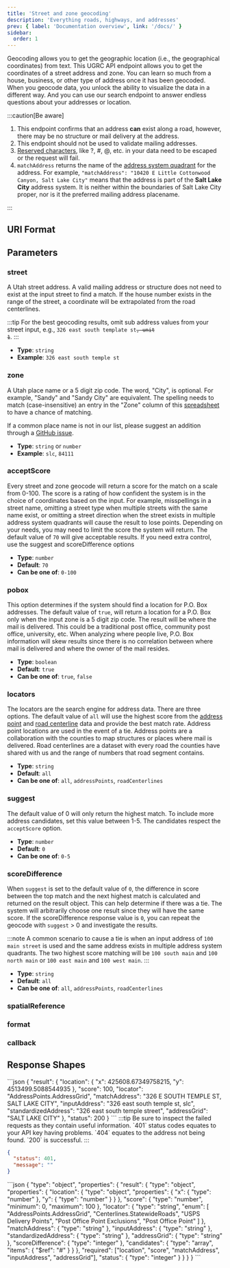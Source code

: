 ```yaml
---
title: 'Street and zone geocoding'
description: 'Everything roads, highways, and addresses'
prev: { label: 'Documentation overview', link: '/docs/' }
sidebar:
  order: 1
---
```



Geocoding allows you to get the geographic location (i.e., the geographical coordinates) from text. This UGRC API endpoint allows you to get the coordinates of a street address and zone. You can learn so much from a house, business, or other type of address once it has been geocoded. When you geocode data, you unlock the ability to visualize the data in a different way. And you can use our search endpoint to answer endless questions about your addresses or location.

:::caution[Be aware]

1. This endpoint confirms that an address **can** exist along a road, however, there may be no structure or mail delivery at the address.
1. This endpoint should not be used to validate mailing addresses.
1. [Reserved characters](https://www.rfc-editor.org/rfc/rfc3986#section-2.1), like ?, #, @, etc. in your data need to be escaped or the request will fail.
1. `matchAddress` returns the name of the [address system quadrant](https://gis.utah.gov/products/sgid/location/address-system-quadrants/) for the address. For example, `"matchAddress": "10420 E Little Cottonwood Canyon, Salt Lake City"` means that the address is part of the **Salt Lake City** address system. It is neither within the boundaries of Salt Lake City proper, nor is it the preferred mailing address placename.

:::

## URI Format

<Uri verb="GET" endpoint="geocode/{street}/{zone}" />

## Parameters

<Card title="Required path parameters" icon="approve-check">

### street

A Utah street address. A valid mailing address or structure does not need to exist at the input street to find a match. If the house number exists in the range of the street, a coordinate will be extrapolated from the road centerlines.

:::tip
For the best geocoding results, omit sub address values from your street input, e.g., <code>326 east south template st<del>, unit 1</del></code>.
:::

- **Type**: `string`
- **Example**: `326 east south temple st`

### zone

A Utah place name or a 5 digit zip code. The word, "City", is optional. For example, "Sandy" and "Sandy City" are equivalent. The spelling needs to match (case-insensitive) an entry in the "Zone" column of this [spreadsheet](https://docs.google.com/spreadsheets/d/1Dc77HLVn9YXgY1JkcqqaMh1Tm0cemwXxFfyHb7dP0Cs/edit#gid=0) to have a chance of matching.

If a common place name is not in our list, please suggest an addition through a [GitHub issue](https://github.com/agrc/api.mapserv.utah.gov/issues/new).

- **Type**: `string` or `number`
- **Example**: `slc`, `84111`

</Card>
<Card title="Optional query string parameters" icon="setting">

### acceptScore

Every street and zone geocode will return a score for the match on a scale from 0-100. The score is a rating of how confident the system is in the choice of coordinates based on the input. For example, misspellings in a street name, omitting a street type when multiple streets with the same name exist, or omitting a street direction when the street exists in multiple address system quadrants will cause the result to lose points. Depending on your needs, you may need to limit the score the system will return. The default value of `70` will give acceptable results. If you need extra control, use the suggest and scoreDifference options

- **Type**: `number`
- **Default**: `70`
- **Can be one of**: `0-100`

### pobox

This option determines if the system should find a location for P.O. Box addresses. The default value of `true`, will return a location for a P.O. Box only when the input zone is a 5 digit zip code. The result will be where the mail is delivered. This could be a traditional post office, community post office, university, etc. When analyzing where people live, P.O. Box information will skew results since there is no correlation between where mail is delivered and where the owner of the mail resides.

- **Type**: `boolean`
- **Default**: `true`
- **Can be one of**: `true`, `false`

### locators

The locators are the search engine for address data. There are three options. The default value of `all` will use the highest score from the [address point](https://gis.utah.gov/products/sgid/location/address-points/) and [road centerline](https://gis.utah.gov/products/sgid/transportation/road-centerlines/) data and provide the best match rate. Address point locations are used in the event of a tie. Address points are a collaboration with the counties to map structures or places where mail is delivered. Road centerlines are a dataset with every road the counties have shared with us and the range of numbers that road segment contains.

- **Type**: `string`
- **Default**: `all`
- **Can be one of**: `all`, `addressPoints`, `roadCenterlines`

### suggest

The default value of 0 will only return the highest match. To include more address candidates, set this value between 1-5. The candidates respect the `acceptScore` option.

- **Type**: `number`
- **Default**: `0`
- **Can be one of**: `0-5`

### scoreDifference

When `suggest` is set to the default value of `0`, the difference in score between the top match and the next highest match is calculated and returned on the result object. This can help determine if there was a tie. The system will arbitrarily choose one result since they will have the same score. If the scoreDifference response value is `0`, you can repeat the geocode with `suggest` > 0 and investigate the results.

:::note
A common scenario to cause a tie is when an input address of `100 main street` is used and the same address exists in multiple address system quadrants. The two highest score matching will be `100 south main` and `100 north main` or `100 east main` and `100 west main`.
:::

- **Type**: `string`
- **Default**: `all`
- **Can be one of**: `all`, `addressPoints`, `roadCenterlines`

### spatialReference

<SpatialReference />

### format

<OutputFormat />

### callback

<Callback />

</Card>

## Response Shapes

<Tabs>
	<TabItem label="Successful Example">
  ```json
{
    "result": {
      "location": {
        "x": 425608.67349758215,
        "y": 4513499.5088544935
      },
      "score": 100,
      "locator": "AddressPoints.AddressGrid",
      "matchAddress": "326 E SOUTH TEMPLE ST, SALT LAKE CITY",
      "inputAddress": "326 east south temple st, slc",
      "standardizedAddress": "326 east south temple street",
      "addressGrid": "SALT LAKE CITY"
    },
    "status": 200
}
```
</TabItem>
	<TabItem label="Error Example">
  :::tip
  Be sure to inspect the failed requests as they contain useful information. `401` status codes equates to your API key having problems. `404` equates to the address not being found. `200` is successful.
  :::

```json
{
  "status": 401,
  "message": ""
}
```

  </TabItem>
  <TabItem label="JSON Schema">
```json
{
  "type": "object",
  "properties": {
    "result": {
      "type": "object",
      "properties": {
        "location": {
          "type": "object",
          "properties": {
            "x": {
              "type": "number"
            },
            "y": {
              "type": "number"
            }
          }
        },
        "score": {
          "type": "number",
          "minimum": 0,
          "maximum": 100
        },
        "locator": {
          "type": "string",
          "enum": [
            "AddressPoints.AddressGrid",
            "Centerlines.StatewideRoads",
            "USPS Delivery Points",
            "Post Office Point Exclusions",
            "Post Office Point"
          ]
        },
        "matchAddress": {
          "type": "string"
        },
        "inputAddress": {
          "type": "string"
        },
        "standardizedAddress": {
          "type": "string"
        },
        "addressGrid": {
          "type": "string"
        },
        "scoreDifference": {
          "type": "integer"
        },
        "candidates": {
          "type": "array",
          "items": { "$ref": "#" }
        }
      },
      "required": ["location", "score", "matchAddress", "inputAddress", "addressGrid"],
      "status": {
        "type": "integer"
      }
    }
  }
}
```
  </TabItem>
</Tabs>
